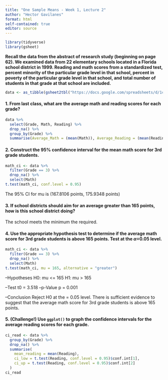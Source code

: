 ```yaml
---
title: "One Sample Means - Week 1, Lecture 2"
author: "Hector Gavilanes"
format: html
self-contained: true
editor: source
---
```


```r
library(tidyverse)
library(gsheet)
```

**Recall the data from the abstract of research study (beginning on page 62). We examined data from 22 elementary schools located in a Florida school district in 1999. Reading and math scores from a standardized test, percent minority of the particular grade level in that school, percent in poverty of the particular grade level in that school, and total number of students in that grade at that school are included.**

```r
data <- as_tibble(gsheet2tbl("https://docs.google.com/spreadsheets/d/1cVGLLdILMI34xjnzHfJNHua6fJROJwCzUBFgV22OLT4/edit#gid=0"))
```

#### 1. From last class, what are the average math and reading scores for each grade?

```r
data %>% 
  select(Grade, Math, Reading) %>% 
  drop_na() %>% 
  group_by(Grade) %>% 
  summarise(Average_Math = (mean(Math)), Average_Reading = (mean(Reading))) 
```

#### 2. Construct the 95% confidence interval for the mean math score for 3rd grade students.

```r
math_ci <- data %>% 
  filter(Grade == 3) %>% 
  drop_na() %>%
  select(Math)
t.test(math_ci, conf.level = 0.95)

```
The 95% CI for mu is (167.8106 points, 175.9348 points)

#### 3. If school districts should aim for an average greater than 165 points, how is this school district doing?
The school meets the minimum the required.

#### 4. Use the appropriate hypothesis test to determine if the average math score for 3rd grade students is above 165 points. Test at the $\alpha$=0.05 level.

```r
math_ci <- data %>% 
  filter(Grade == 3) %>% 
  drop_na() %>%
  select(Math)
t.test(math_ci, mu = 165, alternative = "greater")
```
--Hypotheses
H0: mu <= 165
H1: mu >  165

--Test
t0 = 3.518
--p-Value
p = 0.001

--Conclusion
Reject H0 at the \alpha = 0.05 level. There is sufficient evidence to suggest that the average math score for 3rd grade students is above 165 points.

#### 5. (Challenge!) Use `ggplot()` to graph the confidence intervals for the average reading scores for each grade.

```r
ci_read <- data %>% 
  group_by(Grade) %>%
  drop_na() %>% 
  summarise(
    mean_reading = mean(Reading),
    ci_low = t.test(Reading, conf.level = 0.95)$conf.int[1],
    ci_up = t.test(Reading, conf.level = 0.95)$conf.int[2]
  )
ci_read

```
